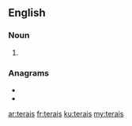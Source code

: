 ==English==

===Noun===
{{head|en|noun plural form}}

# {{plural of|terai|lang=en}}

===Anagrams===
* {{l|en|satire}}
* {{l|en|striae}}

[[ar:terais]]
[[fr:terais]]
[[ku:terais]]
[[my:terais]]